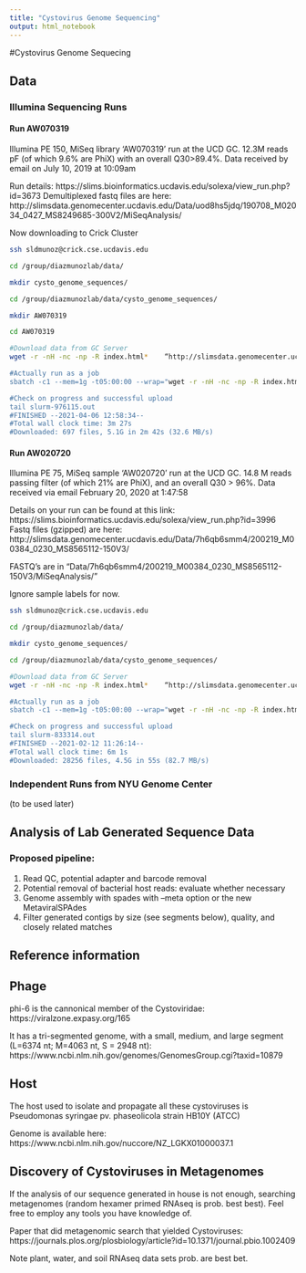 ```yaml
---
title: "Cystovirus Genome Sequencing"
output: html_notebook
---
```


#Cystovirus Genome Sequecing

## Data 

### Illumina Sequencing Runs

#### Run AW070319
Illumina PE 150, MiSeq library 'AW070319' run at the UCD GC. 12.3M reads pF (of which 9.6% are PhiX) with an overall Q30>89.4%. Data received by email on July 10, 2019 at 10:09am  

Run details: 
https://slims.bioinformatics.ucdavis.edu/solexa/view_run.php?id=3673
Demultiplexed fastq files are here: http://slimsdata.genomecenter.ucdavis.edu/Data/uod8hs5jdq/190708_M02034_0427_MS8249685-300V2/MiSeqAnalysis/

Now downloading to Crick Cluster

```bash
ssh sldmunoz@crick.cse.ucdavis.edu

cd /group/diazmunozlab/data/

mkdir cysto_genome_sequences/

cd /group/diazmunozlab/data/cysto_genome_sequences/

mkdir AW070319

cd AW070319

#Download data from GC Server
wget -r -nH -nc -np -R index.html*    “http://slimsdata.genomecenter.ucdavis.edu/Data/uod8hs5jdq/190708_M02034_0427_MS8249685-300V2/"

#Actually run as a job
sbatch -c1 --mem=1g -t05:00:00 --wrap="wget -r -nH -nc -np -R index.html* http://slimsdata.genomecenter.ucdavis.edu/Data/uod8hs5jdq/190708_M02034_0427_MS8249685-300V2/"

#Check on progress and successful upload
tail slurm-976115.out
#FINISHED --2021-04-06 12:58:34--
#Total wall clock time: 3m 27s
#Downloaded: 697 files, 5.1G in 2m 42s (32.6 MB/s)
```


#### Run AW020720
Illumina PE 75, MiSeq sample 'AW020720' run at the UCD GC. 14.8 M reads passing filter (of which 21% are PhiX), and an overall Q30 > 96%. Data received via email February 20, 2020 at 1:47:58

Details on your run can be found at this link: https://slims.bioinformatics.ucdavis.edu/solexa/view_run.php?id=3996
Fastq files (gzipped) are here: http://slimsdata.genomecenter.ucdavis.edu/Data/7h6qb6smm4/200219_M00384_0230_MS8565112-150V3/

FASTQ's are in "Data/7h6qb6smm4/200219_M00384_0230_MS8565112-150V3/MiSeqAnalysis/"

Ignore sample labels for now.

```bash
ssh sldmunoz@crick.cse.ucdavis.edu

cd /group/diazmunozlab/data/

mkdir cysto_genome_sequences/

cd /group/diazmunozlab/data/cysto_genome_sequences/

#Download data from GC Server
wget -r -nH -nc -np -R index.html*    “http://slimsdata.genomecenter.ucdavis.edu/Data/7h6qb6smm4/200219_M00384_0230_MS8565112-150V3/"

#Actually run as a job
sbatch -c1 --mem=1g -t05:00:00 --wrap="wget -r -nH -nc -np -R index.html* http://slimsdata.genomecenter.ucdavis.edu/Data/7h6qb6smm4/200219_M00384_0230_MS8565112-150V3/"

#Check on progress and successful upload
tail slurm-833314.out
#FINISHED --2021-02-12 11:26:14--
#Total wall clock time: 6m 1s
#Downloaded: 28256 files, 4.5G in 55s (82.7 MB/s)
```




### Independent Runs from NYU Genome Center
(to be used later)

## Analysis of Lab Generated Sequence Data  

### Proposed pipeline:

1. Read QC, potential adapter and barcode removal
2. Potential removal of bacterial host reads: evaluate whether necessary 
3. Genome assembly with spades with --meta option or the new MetaviralSPAdes  
4. Filter generated contigs by size (see segments below), quality, and closely related matches

## Reference information

## Phage
phi-6 is the cannonical member of the Cystoviridae:
https://viralzone.expasy.org/165

It has a tri-segmented genome, with a small, medium, and large segment (L=6374 nt; M=4063 nt, S = 2948 nt):
https://www.ncbi.nlm.nih.gov/genomes/GenomesGroup.cgi?taxid=10879


## Host
The host used to isolate and propagate all these cystoviruses is Pseudomonas syringae pv. phaseolicola strain HB10Y (ATCC)

Genome is available here:
https://www.ncbi.nlm.nih.gov/nuccore/NZ_LGKX01000037.1

## Discovery of Cystoviruses in Metagenomes
If the analysis of our sequence generated in house is not enough, searching metagenomes (random hexamer primed RNAseq is prob. best best). Feel free to employ any tools you have knowledge of.

Paper that did metagenomic search that yielded Cystoviruses:
https://journals.plos.org/plosbiology/article?id=10.1371/journal.pbio.1002409

Note plant, water, and soil RNAseq data sets prob. are best bet. 
